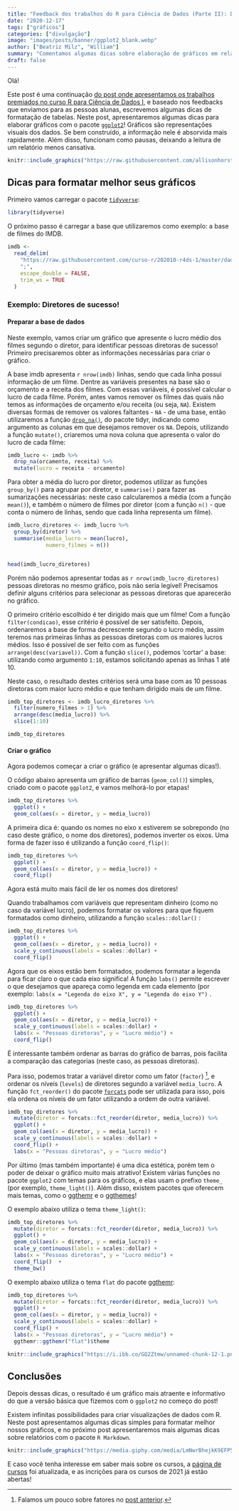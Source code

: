 ```yaml
---
title: "Feedback dos trabalhos do R para Ciência de Dados (Parte II): Dicas para Gráficos"
date: "2020-12-17"
tags: ["gráficos"]
categories: ["divulgação"]
image: "images/posts/banner/ggplot2_blank.webp"
author: ["Beatriz Milz", "William"]
summary: "Comentamos algumas dicas sobre elaboração de gráficos em relatórios. Ilustração sobre o pacote ggplot2, criada por Allison Horst."
draft: false
---
```


Olá!

Este post é uma continuação [do post onde apresentamos os trabalhos premiados no curso R para Ciência de Dados I](https://www.curso-r.com/blog/2020-12-03-dicas-relatorios-r4ds1_tabelas/), e baseado nos feedbacks que enviamos para as pessoas alunas, escrevemos algumas dicas de formatação de tabelas.
Neste post, apresentaremos algumas dicas para elaborar gráficos com o pacote [`ggplot2`](https://ggplot2.tidyverse.org/)! Gráficos são representações visuais dos dados. Se bem construído, a informação nele é absorvida mais rapidamente. Além disso, funcionam como pausas, deixando a leitura de um relatório menos cansativa.  

```r
knitr::include_graphics("https://raw.githubusercontent.com/allisonhorst/stats-illustrations/master/rstats-blanks/ggplot2_blank.png")
```



##  Dicas para formatar melhor seus gráficos

Primeiro vamos carregar o pacote [`tidyverse`](https://www.tidyverse.org/):

```r
library(tidyverse)
```


O próximo passo é carregar a base que utilizaremos como exemplo: a base de filmes do IMDB. 

```r

imdb <-
  read_delim(
    "https://raw.githubusercontent.com/curso-r/202010-r4ds-1/master/dados/imdb2.csv",
    ";",
    escape_double = FALSE,
    trim_ws = TRUE
  ) 

```



### Exemplo: Diretores de sucesso!

#### Preparar a base de dados


Neste exemplo, vamos criar um gráfico que apresente o lucro médio dos filmes segundo o diretor, para identificar pessoas diretoras de sucesso! Primeiro precisaremos obter as informações necessárias para criar o gráfico.

A base imdb apresenta `r nrow(imdb)` linhas, sendo que cada linha possui informação de um filme. Dentre as variáveis presentes na base são o orçamento e a receita dos filmes. Com essas variáveis, é possível calcular o lucro de cada filme. Porém, antes vamos remover os filmes das quais não temos as informações de orçamento e/ou receita (ou seja, `NA`). Existem diversas formas de remover os valores faltantes - `NA` - de uma base, então utilizaremos a função [`drop_na()`](https://tidyr.tidyverse.org/reference/drop_na.html), do pacote tidyr, indicando como argumento as colunas em que desejamos remover os `NA`. Depois, utilizando a função `mutate()`, criaremos uma nova coluna que apresenta o valor do lucro de cada filme:

```r
imdb_lucro <- imdb %>%
  drop_na(orcamento, receita) %>%
  mutate(lucro = receita - orcamento)
```



Para obter a média do lucro por diretor, podemos utilizar as funções `group_by()` para agrupar por diretor, e `summarise()` para fazer as sumarizações  necessárias: neste caso calcularemos a média (com a função `mean()`), e também o número de filmes por diretor (com a função `n()` - que conta o número de linhas, sendo que cada linha representa um filme).


```r
imdb_lucro_diretores <- imdb_lucro %>%
  group_by(diretor) %>%
  summarise(media_lucro = mean(lucro),
            numero_filmes = n())


head(imdb_lucro_diretores)
```

Porém não podemos apresentar todas as `r nrow(imdb_lucro_diretores)` pessoas diretoras no mesmo gráfico, pois não seria legível! Precisamos definir alguns critérios para selecionar as pessoas diretoras que aparecerão no gráfico. 

O primeiro critério escolhido é ter dirigido mais que um filme! Com a função `filter(condicao)`, esse critério é possível de ser satisfeito. Depois, ordenaremos a base de forma decrescente segundo o lucro médio, assim teremos nas primeiras linhas as pessoas diretoras com os maiores lucros médios. Isso é possível de ser feito com as funções `arrange(desc(variavel))`. Com a função `slice()`, podemos 'cortar' a base: utilizando como argumento `1:10`, estamos solicitando apenas as linhas 1 até 10.

Neste caso, o resultado destes critérios será uma base com as 10 pessoas diretoras com maior lucro médio e que tenham dirigido mais de um filme. 


```r
imdb_top_diretores <- imdb_lucro_diretores %>% 
  filter(numero_filmes > 1) %>% 
  arrange(desc(media_lucro)) %>% 
  slice(1:10)

imdb_top_diretores
```

#### Criar o gráfico

Agora podemos começar a criar o gráfico (e apresentar algumas dicas!).

O código abaixo apresenta um gráfico de barras (`geom_col()`) simples, criado com o pacote `ggplot2`, e vamos melhorá-lo por etapas!

```r
imdb_top_diretores %>% 
  ggplot() + 
  geom_col(aes(x = diretor, y = media_lucro))
```

A primeira dica é: quando os nomes no eixo x estiverem se sobrepondo (no caso deste gráfico, o nome dos diretores), podemos inverter os eixos. Uma forma de fazer isso é utilizando a função `coord_flip()`:

```r
imdb_top_diretores %>% 
  ggplot() + 
  geom_col(aes(x = diretor, y = media_lucro)) +
  coord_flip()
```

Agora está muito mais fácil de ler os nomes dos diretores!

Quando trabalhamos com variáveis que representam dinheiro (como no caso da variável lucro), podemos formatar os valores para que fiquem formatados como dinheiro, utilizando a função `scales::dollar()` :

```r
imdb_top_diretores %>% 
  ggplot() + 
  geom_col(aes(x = diretor, y = media_lucro)) +
  scale_y_continuous(labels = scales::dollar) +
  coord_flip()
```

Agora que os eixos estão bem formatados, podemos formatar a legenda para ficar claro o que cada eixo significa! A função `labs()` permite escrever o que desejamos que apareça como legenda em cada elemento (por exemplo: `labs(x = "Legenda do eixo X", y = "Legenda do eixo Y")` . 

```r
imdb_top_diretores %>% 
  ggplot() + 
  geom_col(aes(x = diretor, y = media_lucro)) +
  scale_y_continuous(labels = scales::dollar) +
  labs(x = "Pessoas diretoras", y = "Lucro médio") +
  coord_flip()
```

É interessante também ordenar as barras do gráfico de barras, pois facilita a comparação das categorias (neste caso, as pessoas diretoras). 

Para isso, podemos tratar a variável diretor como um fator (`factor`) ^[Falamos um pouco sobre fatores no [post anterior](https://www.curso-r.com/blog/2020-12-03-dicas-relatorios-r4ds1_tabelas/).], e ordenar os níveis (`levels`) de diretores segundo a variável `media_lucro`. A função `fct_reorder()` do pacote [`forcats`](https://forcats.tidyverse.org/) pode ser utilizada para isso, pois ela ordena os níveis de um fator utilizando a ordem de outra variável. 

```r
imdb_top_diretores %>%
  mutate(diretor = forcats::fct_reorder(diretor, media_lucro)) %>%
  ggplot() +
  geom_col(aes(x = diretor, y = media_lucro)) +
  scale_y_continuous(labels = scales::dollar) +
  coord_flip() +
  labs(x = "Pessoas diretoras", y = "Lucro médio")
```

Por último (mas também importante) é uma dica estética, porém tem o poder de deixar o gráfico muito mais atrativo!  Existem várias funções no pacote `ggplot2` com temas para os gráficos, e elas usam o prefixo `theme_` (por exemplo, `theme_light()`). Além disso, existem pacotes que oferecem mais temas, como o [ggthemr](https://github.com/Mikata-Project/ggthemr) e o [ggthemes](https://yutannihilation.github.io/allYourFigureAreBelongToUs/ggthemes/)!

O exemplo abaixo utiliza o tema `theme_light()`:

```r
imdb_top_diretores %>%
  mutate(diretor = forcats::fct_reorder(diretor, media_lucro)) %>%
  ggplot() +
  geom_col(aes(x = diretor, y = media_lucro)) +
  scale_y_continuous(labels = scales::dollar) +
  labs(x = "Pessoas diretoras", y = "Lucro médio") +
  coord_flip()  +
  theme_bw()
```

O exemplo abaixo utiliza o tema `flat` do pacote [ggthemr](https://github.com/Mikata-Project/ggthemr):

```r
imdb_top_diretores %>%
  mutate(diretor = forcats::fct_reorder(diretor, media_lucro)) %>%
  ggplot() +
  geom_col(aes(x = diretor, y = media_lucro)) +
  scale_y_continuous(labels = scales::dollar) +
  coord_flip() +
  labs(x = "Pessoas diretoras", y = "Lucro médio") +
  ggthemr::ggthemr("flat")$theme
```

```r
knitr::include_graphics("https://i.ibb.co/GQ2Ztmw/unnamed-chunk-12-1.png")
```

## Conclusões

Depois dessas dicas, o resultado é um gráfico mais atraente e informativo do que a versão básica que fizemos com o `ggplot2` no começo do post! 

Existem infinitas possibilidades para criar visualizações de dados com R. Neste post apresentamos algumas dicas simples para formatar melhor nossos gráficos, e no próximo post apresentaremos mais algumas dicas sobre relatórios com o pacote `R Markdown`.  


```r
knitr::include_graphics("https://media.giphy.com/media/LmNwrBhejkK9EFP504/giphy.gif")
```



E caso você tenha interesse em saber mais sobre os cursos, a [página de cursos](https://www.curso-r.com/cursos/) foi atualizada, e as incrições para os cursos de 2021 já estão abertas!
